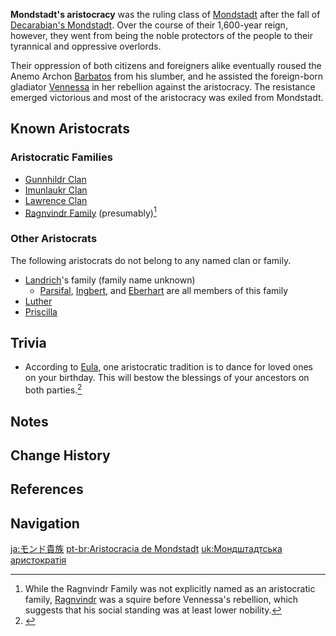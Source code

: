 {{Faction Infobox
|title        = 
|image        = 
|caption      = 
|region       = Mondstadt
|leader       = [[Lawrence Clan]]
|ally         = 
|enemy        = 
* [[Wanderer's Troupe (Faction)|Wanderer's Troupe]]
* [[Vennessa]]
|base         = [[City of Mondstadt]]
}}
'''Mondstadt's aristocracy''' was the ruling class of [[Mondstadt]] after the fall of [[Decarabian's Mondstadt]]. Over the course of their 1,600-year reign, however, they went from being the noble protectors of the people to their tyrannical and oppressive overlords.

Their oppression of both citizens and foreigners alike eventually roused the Anemo Archon [[Barbatos]] from his slumber, and he assisted the foreign-born gladiator [[Vennessa]] in her rebellion against the aristocracy. The resistance emerged victorious and most of the aristocracy was exiled from Mondstadt.

<!--
==Story==
===Origins===
===Corruption and Decline===
===Vennessa's Rebellion===
===Present Day===
-->
==Known Aristocrats==
===Aristocratic Families===
* [[Gunnhildr Clan]]
* [[Imunlaukr Clan]]
* [[Lawrence Clan]]
* [[Ragnvindr Family]] (presumably)<ref group="Note">While the Ragnvindr Family was not explicitly named as an aristocratic family, [[Ragnvindr]] was a squire before Vennessa's rebellion, which suggests that his social standing was at least lower nobility.</ref>

===Other Aristocrats===
The following aristocrats do not belong to any named clan or family.

* [[Landrich]]'s family (family name unknown)
** [[Parsifal]], [[Ingbert]], and [[Eberhart]] are all members of this family
* [[Luther]]
* [[Priscilla]]

==Trivia==
* According to [[Eula]], one aristocratic tradition is to dance for loved ones on your birthday. This will bestow the blessings of your ancestors on both parties.<ref>{{Ref/Mail|Mail/Relaxing Moment... (2022-10-25)}}</ref>

==Notes==
{{Reflist|note=1}}

==Change History==
{{Change History|introduced=1.0}}

==References==
{{Reflist}}

==Navigation==
{{Lore Navbox|World}}

[[ja:モンド貴族]]
[[pt-br:Aristocracia de Mondstadt]]
[[uk:Мондштадтська аристократія]]